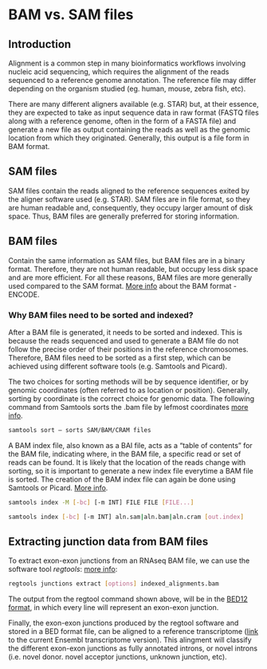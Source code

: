 # BAM vs. SAM files

## Introduction

Alignment is a common step in many bioinformatics workflows involving nucleic acid sequencing, which requires the alignment of the reads sequenced to a reference genome annotation. The reference file may differ depending on the organism studied (eg. human, mouse, zebra fish, etc). 


There are many different aligners available (e.g. STAR) but, at their essence, they are expected to take as input sequence data in raw format (FASTQ files along with a reference genome, often in the form of a FASTA file) and generate a new file as output containing the reads as well as the genomic location from which they originated. Generally, this output is a file form in BAM format.


## SAM files

SAM files contain the reads aligned to the reference sequences exited by the aligner software used (e.g. STAR). SAM files are in file format, so they are human readable and, consequently, they occupy larger amount of disk space. Thus, BAM files are generally preferred for storing information.

## BAM files

Contain the same information as SAM files, but BAM files are in a binary format. Therefore, they are not human readable, but occupy less disk space and are more efficient. For all these reasons, BAM files are more generally used compared to the SAM format. [More info](https://www.encodeproject.org/help/file-formats/#bam) about the BAM format - ENCODE.

### Why BAM files need to be sorted and indexed?

After a BAM file is generated, it needs to be sorted and indexed. This is because the reads sequenced and used to generate a BAM file do not follow the precise order of their positions in the reference chromosomes. Therefore, BAM files need to be sorted as a first step, which can be achieved using different software tools (e.g. Samtools and Picard).

The two choices for sorting methods will be by sequence identifier, or by genomic coordinates (often referred to as location or position). Generally, sorting by coordinate is the correct choice for genomic data. The following command from Samtools sorts the .bam file by lefmost coordinates [more info](http://www.htslib.org/doc/samtools-sort.html).

```sh
samtools sort – sorts SAM/BAM/CRAM files
```

A BAM index file, also known as a BAI file, acts as a "table of contents" for the BAM file, indicating where, in the BAM file, a specific read or set of reads can be found. It is likely that the location of the reads change with sorting, so it is important to generate a new index file everytime a BAM file is sorted. The creation of the BAM index file can again be done using Samtools or Picard. [More info](http://www.htslib.org/doc/samtools-index.html).

```sh
samtools index -M [-bc] [-m INT] FILE FILE [FILE...] 
```

```sh
samtools index [-bc] [-m INT] aln.sam|aln.bam|aln.cram [out.index]
```


## Extracting junction data from BAM files

To extract exon-exon junctions from an RNAseq BAM file, we can use the software tool *regtools*: [more info](https://regtools.readthedocs.io/en/latest/commands/junctions-extract/):

```sh
regtools junctions extract [options] indexed_alignments.bam
```

The output from the regtool command shown above, will be in the [BED12 format](https://genome.ucsc.edu/FAQ/FAQformat.html#format1), in which every line will represent an exon-exon junction.

Finally, the exon-exon junctions produced by the regtool software and stored in a BED format file, can be aligned to a reference transcriptome ([link](http://ftp.ensembl.org/pub/current_gtf/homo_sapiens/) to the current Ensembl transcriptome version). This alingment will classify the different exon-exon junctions as fully annotated introns, or novel introns (i.e. novel donor. novel acceptor junctions, unknown junction, etc).

